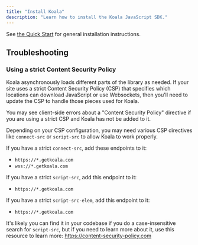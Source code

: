 ```yaml
---
title: "Install Koala"
description: "Learn how to install the Koala JavaScript SDK."
---
```


See [the Quick Start](/get-started/quick-start#copy-the-snippet) for general installation instructions.

## Troubleshooting

### Using a strict Content Security Policy

Koala asynchronously loads different parts of the library as needed. If your site uses a strict Content Security Policy (CSP) that specifies which locations can download JavaScript or use Websockets, then you'll need to update the CSP to handle those pieces used for Koala.

<Note>
  You may see client-side errors about a "Content Security Policy" directive if
  you are using a strict CSP and Koala has not be added to it.
</Note>

Depending on your CSP configuration, you may need various CSP directives like `connect-src` or `script-src` to allow Koala to work properly.

If you have a strict `connect-src`, add these endpoints to it:

- `https://*.getkoala.com`
- `wss://*.getkoala.com`

If you have a strict `script-src`, add this endpoint to it:

- `https://*.getkoala.com`

If you have a strict `script-src-elem`, add this endpoint to it:

- `https://*.getkoala.com`

It's likely you can find it in your codebase if you do a case-insensitive search for `script-src`, but if you need to learn more about it, use this resource to learn more: https://content-security-policy.com
